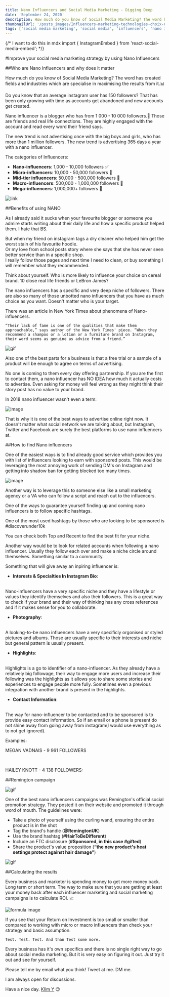 ```yaml
---
title: Nano Influencers and Social Media Marketing - Digging Deep
date: 'September 24, 2020'
description: How much do you know of Social Media Marketing? The word has created fields and industries which are specialise in maximising the results from it.📊
thumbnailUrl: '/posts_images/Influencers-marketing-technologies-choix-676x338_PhDumS9.webp'
tags: ['social media marketing', 'social media', 'influencers', 'nano influencers', 'instagram']
---
```


{/* I want to do this in mdx import { InstagramEmbed } from 'react-social-media-embed'; */}



#Improve your social media marketing strategy by using Nano Influencers


##Who are Nano Influencers and why does it matter

How much do you know of Social Media Marketing? The word has created fields and industries which are specialise in maximising the results from it.📊

Do you know that an average instagram user has 150 followers? That has been only growing with time as accounts get abandoned and new accounts get created.

Nano influencer is a blogger who has from 1 000 - 10 000 followers.💪 Those are friends and real life connections. They are highly engaged with the account and read every word their friend says.

The new trend is not advertising once with the big boys and girls, who has more than 1 million followers. The new trend is advertising 365 days a year with a nano influencer.

The categories of Influencers:

- **Nano-influencers**: 1,000 - 10,000 followers ✅
- **Micro-influencers**: 10,000 - 50,000 followers 🤗
- **Mid-tier influencers**: 50,000 - 500,000 followers 🤤
- **Macro-influencers**: 500,000 - 1,000,000 followers 🤠
- **Mega-influencers**: 1,000,000+ followers 🤑

![link](https://i.ibb.co/9t70dbk/Screenshot-2020-09-21-at-16-44-10-min.png)

##Benefits of using NANO

As I already said it sucks when your favourite blogger or someone you admire starts writing about their daily life and how a specific product helped them. I hate that BS.

But when my friend on instagram tags a dry cleaner who helped him get the worst stain of his favourite hoodie.
<br/>
Or my love from school posts story where she says that she has never seen better service than in a specific shop.
<br/>
I really follow those pages and next time I need to clean, or buy something I will remember what they recommended.

Think about yourself. Who is more likely to influence your choice on cereal brand. 10 close real life friends or LeBron James?

The nano influencers has a specific and very deep niche of followers. There are also so many of those unbotted nano influencers that you have as much choice as you want. Doesn't matter who is your target.

There was an article in New York Times about phenomena of Nano-influencers.

`“Their lack of fame is one of the qualities that make them approachable,” says author of the New York Times' piece. “When they recommend a shampoo or a lotion or a furniture brand on Instagram, their word seems as genuine as advice from a friend.”`

![gif](https://media.giphy.com/media/fAEGYw7IQI2O5somhN/giphy.gif)

Also one of the best parts for a business is that a free trial or a sample of a product will be enough to agree on terms of advertising.

No one is coming to them every day offering partnership. If you are the first to contact them, a nano influencer has NO IDEA how much it actually costs to advertise. Even asking for money will feel wrong as they might think their story post has no value to your brand.

In 2018 nano influencer wasn't even a term:

![image](https://i.ibb.co/44tWTw4/Screenshot-2020-09-21-at-17-00-40-min.png)

That is why it is one of the best ways to advertise online right now. It doesn't matter what social network we are talking about, but Instagram, Twitter and Facebook are surely the best platforms to use nano influencers at.

##How to find Nano influencers

One of the easiest ways is to find already good service which provides you with list of influencers looking to earn with sponsored posts. This would be leveraging the most annoying work of sending DM's on Instagram and getting into shadow ban for getting blocked too many times.

![image](https://i.gyazo.com/99a238406e8b6e58fa2de70924d51ae1.jpg)

Another way is to leverage this to someone else like a small marketing agency or a VA who can follow a script and reach out to the influencers.

One of the ways to guarantee yourself finding up and coming nano influencers is to follow specific hashtags.

One of the most used hashtags by those who are looking to be sponsored is \#discoverunder10k

You can check both Top and Recent to find the best fit for your niche.

Another way would be to look for related accounts when following a nano influencer. Usually they follow each over and make a niche circle around themselves. Something similar to a community.

Something that will give away an inpiring influencer is:

- **Interests & Specialties In Instagram Bio**:
<br/>
Nano-influencers have a very specific niche and they have a lifestyle or values they identify themselves and also their followers. This is a great way to check if your brand and their way of thinking has any cross references and if it makes sense for you to collaborate.

- **Photography**:
<br/>
A looking-to-be nano influencers have a very specificly orgonised or styled pictures and albums. Those are usually specific to their interests and niche but general pattern is usually present.

- **Highlights**:
<br/>
Highlights is a go to identifier of a nano-influencer. As they already have a relatively big followage, their way to engage more users and increase their following was the highlights as it allows you to share some stories and experiences to engage people more fully. Sometimes even a previous integration with another brand is present in the highlights.

- **Contact Information**:
<br/>
The way for nano-influencer to be contacted and to be sponsored is to provide easy contact information. So if an email or a phone is present do not shine away from going away from instagram(I would use everything as to not get ignored).

Examples:

 MEGAN VADNAIS - 9 961 FOLLOWERS

<div style={{ display: 'flex', justifyContent: 'center' }}>
  <InstagramEmbed url="https://www.instagram.com/p/CFIwNsBJ0MZ/" width={328} />
</div>

<br/>

HAILEY KNOTT - 4 138 FOLLOWERS:

<div style={{ display: 'flex', justifyContent: 'center' }}>
  <InstagramEmbed url="https://www.instagram.com/p/B9nK4PogrXm/" width={328} />
</div>

##Remington campaign

![gif](https://media.giphy.com/media/2SXXFu3KYLHJqUGXIL/giphy.gif)

One of the best nano influencers campaigns was Remington's official social promotion strategy. They posted it on their website and promoted it through word of mouth. The guidelines were:

- Take a photo of yourself using the curling wand, ensuring the entire product is in the shot
- Tag the brand's handle (**@RemingtonUK**)
- Use the brand hashtag (**#HairToBeDifferent**)
- Include an FTC disclosure (**#Sponsored, in this case #gifted**)
- Share the product's value proposition (**“the new product's heat settings protect against hair damage”**)

![gif](https://media.giphy.com/media/1uR6E2AqIV78Y/giphy.gif)

##Calculating the results

Every business and marketer is spending money to get more money back. Long term or short term. The way to make sure that you are getting at least your money back after each influencer marketing and social marketing campaigns is to calculate ROI. 📈

![formula image](https://static.wixstatic.com/media/1d6dbe_9771ee10b5bb4bc1a6cf92bbf5a34c9f~mv2.jpg/v1/fill/w_580,h_167,al_c,lg_1,q_80/1d6dbe_9771ee10b5bb4bc1a6cf92bbf5a34c9f~mv2.webp)

If you see that your Return on Investment is too small or smaller than compared to working with micro or macro influencers than check your strategy and basic assumption.

`Test. Test. Test. And than Test some more.`

Every business has it's own specifics and there is no single right way to go about social media marketing. But it is very easy on figuring it out. Just try it out and see for yourself.

Please tell me by email what you think! Tweet at me. DM me.

I am always open for discussions.

Have a nice day. [Klim Y](https://twitter.com/yadrintsevklim) 😉